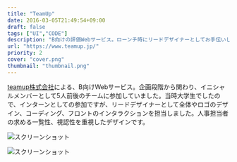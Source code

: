 ```yaml
---
title: "TeamUp"
date: 2016-03-05T21:49:54+09:00
draft: false
tags: ["UI","CODE"]
description: "B向けの評価Webサービス。ローンチ時にリードデザイナーとしてお手伝いしました。"
url: "https://www.teamup.jp/"
priority: 2
cover: "cover.png"
thumbnail: "thumbnail.png"
---
```


[teamup株式会社](https://www.teamup.jp/corporate)による、B向けWebサービス。企画段階から関わり、イニシャルメンバーとして5人前後のチームに参加していました。当時大学生でしたので、インターンとしての参加ですが、リードデザイナーとして全体やロゴのデザイン、コーディング、フロントのインタラクションを担当しました。人事担当者の求める一覧性、視認性を重視したデザインです。

![スクリーンショット](./ss1.jpg)

![スクリーンショット](./ss2.jpg)
